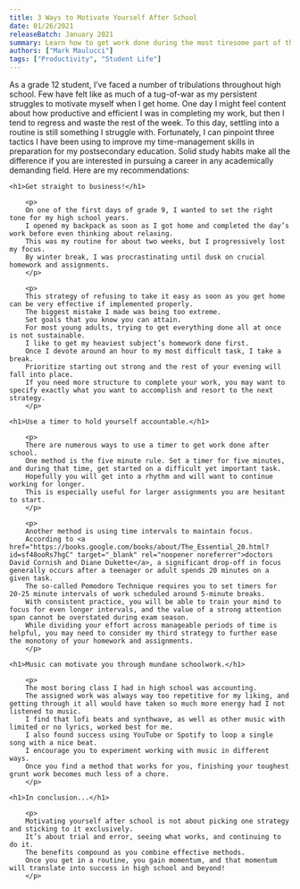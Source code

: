 ```yaml
---
title: 3 Ways to Motivate Yourself After School
date: 01/26/2021
releaseBatch: January 2021
summary: Learn how to get work done during the most tiresome part of the day.
authors: ["Mark Maulucci"]
tags: ["Productivity", "Student Life"]
---
```

<div>
    <p>
    As a grade 12 student, I’ve faced a number of tribulations throughout high school. 
    Few have felt like as much of a tug-of-war as my persistent struggles to motivate myself when I get home.
    One day I might feel content about how productive and efficient I was in completing my work, but then I tend to regress and waste the rest of the week.
    To this day, settling into a routine is still something I struggle with.
    Fortunately, I can pinpoint three tactics I have been using to improve my time-management skills in preparation for my postsecondary education.
    Solid study habits make all the difference if you are interested in pursuing a career in any academically demanding field.
    Here are my recommendations:
    </p>

    <h1>Get straight to business!</h1>

        <p>
        On one of the first days of grade 9, I wanted to set the right tone for my high school years.
        I opened my backpack as soon as I got home and completed the day’s work before even thinking about relaxing.
        This was my routine for about two weeks, but I progressively lost my focus.
        By winter break, I was procrastinating until dusk on crucial homework and assignments.
        </p>

        <p>
        This strategy of refusing to take it easy as soon as you get home can be very effective if implemented properly.
        The biggest mistake I made was being too extreme.
        Set goals that you know you can attain.
        For most young adults, trying to get everything done all at once is not sustainable.
        I like to get my heaviest subject’s homework done first.
        Once I devote around an hour to my most difficult task, I take a break.
        Prioritize starting out strong and the rest of your evening will fall into place.
        If you need more structure to complete your work, you may want to specify exactly what you want to accomplish and resort to the next strategy.
        </p>

    <h1>Use a timer to hold yourself accountable.</h1>

        <p>
        There are numerous ways to use a timer to get work done after school.
        One method is the five minute rule. Set a timer for five minutes, and during that time, get started on a difficult yet important task.
        Hopefully you will get into a rhythm and will want to continue working for longer.
        This is especially useful for larger assignments you are hesitant to start.
        </p>

        <p>
        Another method is using time intervals to maintain focus.
        According to <a href="https://books.google.com/books/about/The_Essential_20.html?id=sf48ooRs7hgC" target="_blank" rel="noopener noreferrer">doctors David Cornish and Diane Dukette</a>, a significant drop-off in focus generally occurs after a teenager or adult spends 20 minutes on a given task.
        The so-called Pomodoro Technique requires you to set timers for 20-25 minute intervals of work scheduled around 5-minute breaks.
        With consistent practice, you will be able to train your mind to focus for even longer intervals, and the value of a strong attention span cannot be overstated during exam season.
        While dividing your effort across manageable periods of time is helpful, you may need to consider my third strategy to further ease the monotony of your homework and assignments.
        </p>

    <h1>Music can motivate you through mundane schoolwork.</h1>

        <p>
        The most boring class I had in high school was accounting.
        The assigned work was always way too repetitive for my liking, and getting through it all would have taken so much more energy had I not listened to music.
        I find that lofi beats and synthwave, as well as other music with limited or no lyrics, worked best for me.
        I also found success using YouTube or Spotify to loop a single song with a nice beat.
        I encourage you to experiment working with music in different ways.
        Once you find a method that works for you, finishing your toughest grunt work becomes much less of a chore.
        </p>

    <h1>In conclusion...</h1>

        <p>
        Motivating yourself after school is not about picking one strategy and sticking to it exclusively.
        It’s about trial and error, seeing what works, and continuing to do it.
        The benefits compound as you combine effective methods.
        Once you get in a routine, you gain momentum, and that momentum will translate into success in high school and beyond!
        </p>

</div>
